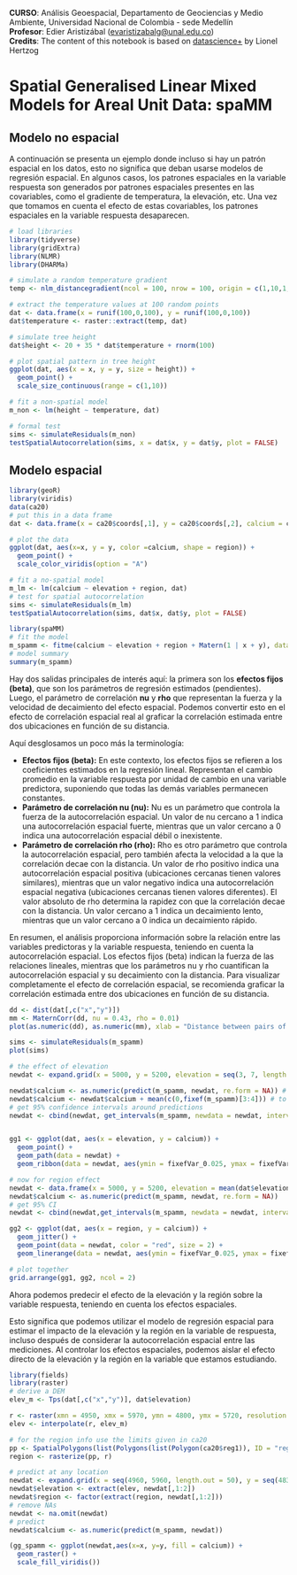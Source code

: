 **CURSO**: Análisis Geoespacial, Departamento de Geociencias y Medio Ambiente, Universidad Nacional de Colombia - sede Medellín\
**Profesor**: Edier Aristizábal ([evaristizabalg\@unal.edu.co](mailto:evaristizabalg@unal.edu.co){.email})\
**Credits**: The content of this notebook is based on [datascience+](https://datascienceplus.com/spatial-regression-in-r-part-1-spamm-vs-glmmtmb/) by Lionel Hertzog

# Spatial Generalised Linear Mixed Models for Areal Unit Data: spaMM

## Modelo no espacial

A continuación se presenta un ejemplo donde incluso si hay un patrón espacial en los datos, esto no significa que deban usarse modelos de regresión espacial. En algunos casos, los patrones espaciales en la variable respuesta son generados por patrones espaciales presentes en las covariables, como el gradiente de temperatura, la elevación, etc. Una vez que tomamos en cuenta el efecto de estas covariables, los patrones espaciales en la variable respuesta desaparecen.

```r
# load libraries
library(tidyverse)
library(gridExtra)
library(NLMR)
library(DHARMa)

# simulate a random temperature gradient
temp <- nlm_distancegradient(ncol = 100, nrow = 100, origin = c(1,10,1,10), rescale = TRUE)

# extract the temperature values at 100 random points
dat <- data.frame(x = runif(100,0,100), y = runif(100,0,100))
dat$temperature <- raster::extract(temp, dat)

# simulate tree height
dat$height <- 20 + 35 * dat$temperature + rnorm(100)

# plot spatial pattern in tree height
ggplot(dat, aes(x = x, y = y, size = height)) +
  geom_point() +
  scale_size_continuous(range = c(1,10))
```

```r
# fit a non-spatial model
m_non <- lm(height ~ temperature, dat)
```

```r
# formal test
sims <- simulateResiduals(m_non)
testSpatialAutocorrelation(sims, x = dat$x, y = dat$y, plot = FALSE)
```

## Modelo espacial

```r
library(geoR)
library(viridis)
data(ca20)
# put this in a data frame
dat <- data.frame(x = ca20$coords[,1], y = ca20$coords[,2], calcium = ca20$data, elevation = ca20$covariate[,1], region = factor(ca20$covariate[,2]))

# plot the data
ggplot(dat, aes(x=x, y = y, color =calcium, shape = region)) +
  geom_point() +
  scale_color_viridis(option = "A")
```

```r
# fit a no-spatial model
m_lm <- lm(calcium ~ elevation + region, dat)
# test for spatial autocorrelation
sims <- simulateResiduals(m_lm)
testSpatialAutocorrelation(sims, dat$x, dat$y, plot = FALSE)
```

```r
library(spaMM)
# fit the model
m_spamm <- fitme(calcium ~ elevation + region + Matern(1 | x + y), data = dat, family = "gaussian") # this take a bit of time
# model summary
summary(m_spamm)
```

Hay dos salidas principales de interés aquí: la primera son los **efectos fijos (beta)**, que son los parámetros de regresión estimados (pendientes). Luego, el parámetro de correlación **nu** y **rho** que representan la fuerza y la velocidad de decaimiento del efecto espacial. Podemos convertir esto en el efecto de correlación espacial real al graficar la correlación estimada entre dos ubicaciones en función de su distancia.

Aquí desglosamos un poco más la terminología:

-   **Efectos fijos (beta):** En este contexto, los efectos fijos se refieren a los coeficientes estimados en la regresión lineal. Representan el cambio promedio en la variable respuesta por unidad de cambio en una variable predictora, suponiendo que todas las demás variables permanecen constantes.
-   **Parámetro de correlación nu (nu):** Nu es un parámetro que controla la fuerza de la autocorrelación espacial. Un valor de nu cercano a 1 indica una autocorrelación espacial fuerte, mientras que un valor cercano a 0 indica una autocorrelación espacial débil o inexistente.
-   **Parámetro de correlación rho (rho):** Rho es otro parámetro que controla la autocorrelación espacial, pero también afecta la velocidad a la que la correlación decae con la distancia. Un valor de rho positivo indica una autocorrelación espacial positiva (ubicaciones cercanas tienen valores similares), mientras que un valor negativo indica una autocorrelación espacial negativa (ubicaciones cercanas tienen valores diferentes). El valor absoluto de rho determina la rapidez con que la correlación decae con la distancia. Un valor cercano a 1 indica un decaimiento lento, mientras que un valor cercano a 0 indica un decaimiento rápido.

En resumen, el análisis proporciona información sobre la relación entre las variables predictoras y la variable respuesta, teniendo en cuenta la autocorrelación espacial. Los efectos fijos (beta) indican la fuerza de las relaciones lineales, mientras que los parámetros nu y rho cuantifican la autocorrelación espacial y su decaimiento con la distancia. Para visualizar completamente el efecto de correlación espacial, se recomienda graficar la correlación estimada entre dos ubicaciones en función de su distancia.

```r
dd <- dist(dat[,c("x","y")])
mm <- MaternCorr(dd, nu = 0.43, rho = 0.01)
plot(as.numeric(dd), as.numeric(mm), xlab = "Distance between pairs of location [in m]", ylab = "Estimated correlation")
```

```r
sims <- simulateResiduals(m_spamm)
plot(sims)
```

```r
# the effect of elevation
newdat <- expand.grid(x = 5000, y = 5200, elevation = seq(3, 7, length.out = 10), region = factor(1, levels = c(1:3)))

newdat$calcium <- as.numeric(predict(m_spamm, newdat, re.form = NA)) # re.form = NA used to remove spatial effects
newdat$calcium <- newdat$calcium + mean(c(0,fixef(m_spamm)[3:4])) # to remove region effect
# get 95% confidence intervals around predictions
newdat <- cbind(newdat, get_intervals(m_spamm, newdata = newdat, intervals = "fixefVar", re.form = NA) + mean(c(0,fixef(m_spamm)[3:4])))


gg1 <- ggplot(dat, aes(x = elevation, y = calcium)) +
  geom_point() +
  geom_path(data = newdat) +
  geom_ribbon(data = newdat, aes(ymin = fixefVar_0.025, ymax = fixefVar_0.975), alpha = 0.2)

# now for region effect
newdat <- data.frame(x = 5000, y = 5200, elevation = mean(dat$elevation), region = factor(1:3)) # averaging out elevation effect
newdat$calcium <- as.numeric(predict(m_spamm, newdat, re.form = NA))
# get 95% CI
newdat <- cbind(newdat,get_intervals(m_spamm, newdata = newdat, intervals = "fixefVar", re.form = NA))

gg2 <- ggplot(dat, aes(x = region, y = calcium)) +
  geom_jitter() +
  geom_point(data = newdat, color = "red", size = 2) +
  geom_linerange(data = newdat, aes(ymin = fixefVar_0.025, ymax = fixefVar_0.975), color = "red")

# plot together
grid.arrange(gg1, gg2, ncol = 2)
```

Ahora podemos predecir el efecto de la elevación y la región sobre la variable respuesta, teniendo en cuenta los efectos espaciales.

Esto significa que podemos utilizar el modelo de regresión espacial para estimar el impacto de la elevación y la región en la variable de respuesta, incluso después de considerar la autocorrelación espacial entre las mediciones. Al controlar los efectos espaciales, podemos aislar el efecto directo de la elevación y la región en la variable que estamos estudiando.

```r
library(fields)
library(raster)
# derive a DEM
elev_m <- Tps(dat[,c("x","y")], dat$elevation)
```

```r
r <- raster(xmn = 4950, xmx = 5970, ymn = 4800, ymx = 5720, resolution = 10)
elev <- interpolate(r, elev_m)

# for the region info use the limits given in ca20
pp <- SpatialPolygons(list(Polygons(list(Polygon(ca20$reg1)), ID = "reg1"),Polygons(list(Polygon(ca20$reg2)), ID = "reg2"), Polygons(list(Polygon(ca20$reg3)), ID = "reg3")))
region <- rasterize(pp, r)

# predict at any location
newdat <- expand.grid(x = seq(4960, 5960, length.out = 50), y = seq(4830, 5710, length.out = 50))
newdat$elevation <- extract(elev, newdat[,1:2])
newdat$region <- factor(extract(region, newdat[,1:2]))
# remove NAs
newdat <- na.omit(newdat)
# predict
newdat$calcium <- as.numeric(predict(m_spamm, newdat))

(gg_spamm <- ggplot(newdat,aes(x=x, y=y, fill = calcium)) +
  geom_raster() +
  scale_fill_viridis())
```
